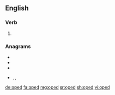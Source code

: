 ==English==

===Verb===
{{head|en|verb form}}

# {{en-past of|ope}}

===Anagrams===
* {{l|en|deop}}
* {{l|en|dope}}
* {{l|en|pedo}}
* {{l|en|poed}}, {{l|en|p.o.ed}}, {{l|en|p.o.'ed}}

[[de:oped]]
[[fa:oped]]
[[mg:oped]]
[[sr:oped]]
[[sh:oped]]
[[vi:oped]]